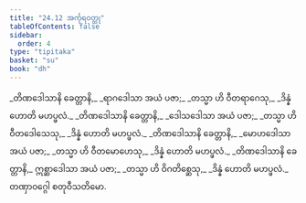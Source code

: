 ```yaml
---
title: "24.12 အင်္ကုရဝတ္ထု"
tableOfContents: false
sidebar:
  order: 4
type: "tipitaka"
basket: "su"
book: "dh"
---
```



<DynamicBreadcrumb />

<Division number="356" book="dh">

<Paragraph number="382" type="verses" book="dh">
_တိဏဒေါသာနိ ခေတ္တာနိ,_  
_ရာဂဒေါသာ အယံ ပဇာ;_  
_တသ္မာ ဟိ ဝီတရာဂေသု,_  
_ဒိန္နံ ဟောတိ မဟပ္ဖလံ._  

</Paragraph>

</Division>
<Division number="357" book="dh">

<Paragraph number="383" type="verses" book="dh">
_တိဏဒေါသာနိ ခေတ္တာနိ,_  
_ဒေါသဒေါသာ အယံ ပဇာ;_  
_တသ္မာ ဟိ ဝီတဒေါသေသု,_  
_ဒိန္နံ ဟောတိ မဟပ္ဖလံ._  

</Paragraph>

</Division>
<Division number="358" book="dh">

<Paragraph number="384" type="verses" book="dh">
_တိဏဒေါသာနိ ခေတ္တာနိ,_  
_မောဟဒေါသာ အယံ ပဇာ;_  
_တသ္မာ ဟိ ဝီတမောဟေသု,_  
_ဒိန္နံ ဟောတိ မဟပ္ဖလံ._  

</Paragraph>

</Division>
<Division number="359" book="dh">

<Paragraph number="385" type="verses" book="dh">
_တိဏဒေါသာနိ ခေတ္တာနိ,_  
ဣစ္ဆာဒေါသာ အယံ ပဇာ;_  
_တသ္မာ ဟိ ဝိဂတိစ္ဆေသု,_  
_ဒိန္နံ ဟောတိ မဟပ္ဖလံ._  


</Paragraph>
</Division>

<Paragraph number="386" type="center" book="dh">
တဏှာဝဂ္ဂေါ စတုဝီသတိမော.
</Paragraph>